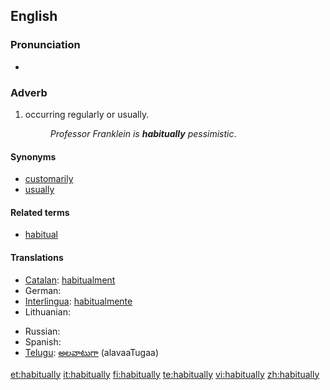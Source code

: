 ==English==

===Pronunciation===
* {{audio|en-us-habitually.ogg|Audio (US)}}

===Adverb===
{{en-adv|-}}

# occurring regularly or usually.
#: ''Professor Franklein is '''habitually''' pessimistic''.

====Synonyms====
* [[customarily]]
* [[usually]]

====Related terms====
* [[habitual]]

====Translations====
{{trans-top|occurring regularly or usually}}
* [[Catalan]]: [[habitualment]]
* German: {{t+|de|gewöhnlich}}
* [[Interlingua]]: [[habitualmente]]
* Lithuanian: {{t-|lt|iš papratimo|xs=Lithuanian}}
{{trans-mid}}
* Russian: {{t+|ru|обычно|tr=obýčno|sc=Cyrl}}
* Spanish: {{t-|es|habitualmente}}
* [[Telugu]]: [[అలవాటుగా]] (alavaaTugaa)
{{trans-bottom}}

[[et:habitually]]
[[it:habitually]]
[[fi:habitually]]
[[te:habitually]]
[[vi:habitually]]
[[zh:habitually]]